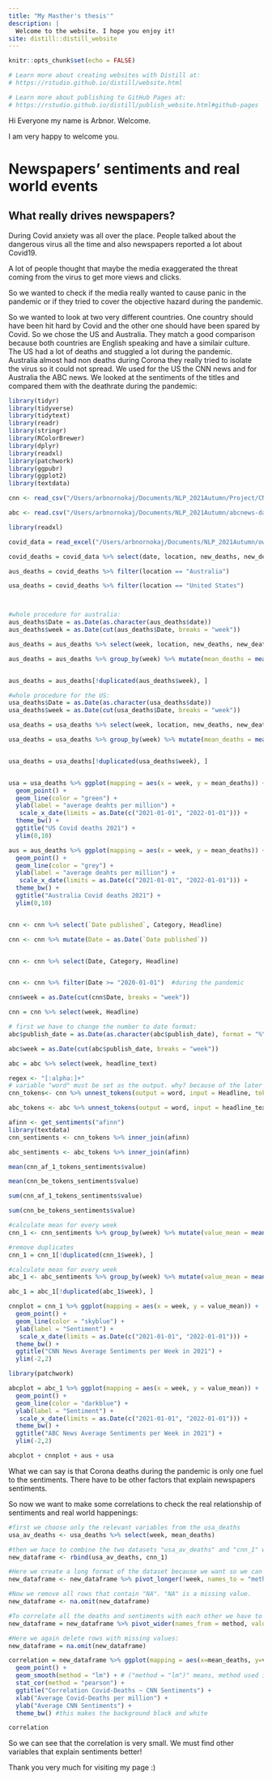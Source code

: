 ```yaml
---
title: "My Masther's thesis'"
description: |
  Welcome to the website. I hope you enjoy it!
site: distill::distill_website
---
```


```r
knitr::opts_chunk$set(echo = FALSE)

# Learn more about creating websites with Distill at:
# https://rstudio.github.io/distill/website.html

# Learn more about publishing to GitHub Pages at:
# https://rstudio.github.io/distill/publish_website.html#github-pages

```

Hi Everyone my name is Arbnor. Welcome.


I am very happy to welcome you.




# Newspapers' sentiments and real world events

## What really drives newspapers?

During Covid anxiety was all over the place. People talked about the dangerous virus all the time and also newspapers reported a lot about Covid19. 

A lot of people thought that maybe the media exaggerated the threat coming from the virus to get more views and clicks.

So we wanted to check if the media really wanted to cause panic in the pandemic or if they tried to cover the objective hazard during the pandemic.

So we wanted to look at two very different countries. One country should have been hit hard by Covid and the other one should have been spared by Covid. So we chose the US and Australia. They match a good comparison because both countries are English speaking and have a similair culture. The US had a lot of deaths and stuggled a lot during the pandemic. Australia almost had non deaths during Corona they really tried to isolate the virus so it could not spread. We used for the US the CNN news and for Australia the ABC news. We looked at the sentiments of the titles and compared them with the deathrate during the pandemic: 


```r
library(tidyr)
library(tidyverse)
library(tidytext)
library(readr)
library(stringr)
library(RColorBrewer)
library(dplyr)
library(readxl)
library(patchwork)
library(ggpubr)
library(ggplot2)
library(textdata)

```




```r
cnn <- read_csv("/Users/arbnornokaj/Documents/NLP_2021Autumn/Project/CNN_Articels_clean.csv")
```

```r
abc <- read.csv("/Users/arbnornokaj/Documents/NLP_2021Autumn/abcnews-date-text.csv")
```




```r
library(readxl)

covid_data = read_excel("/Users/arbnornokaj/Documents/NLP_2021Autumn/owid-covid-data.xlsx")

covid_deaths = covid_data %>% select(date, location, new_deaths, new_deaths_smoothed, new_deaths_per_million, new_deaths_smoothed_per_million)

aus_deaths = covid_deaths %>% filter(location == "Australia")

usa_deaths = covid_deaths %>% filter(location == "United States")



#whole procedure for australia:
aus_deaths$Date = as.Date(as.character(aus_deaths$date))
aus_deaths$week = as.Date(cut(aus_deaths$Date, breaks = "week"))

aus_deaths = aus_deaths %>% select(week, location, new_deaths, new_deaths_smoothed, new_deaths_per_million, new_deaths_smoothed_per_million)

aus_deaths = aus_deaths %>% group_by(week) %>% mutate(mean_deaths = mean(new_deaths_per_million))


aus_deaths = aus_deaths[!duplicated(aus_deaths$week), ]

#whole procedure for the US:
usa_deaths$Date = as.Date(as.character(usa_deaths$date))
usa_deaths$week = as.Date(cut(usa_deaths$Date, breaks = "week"))

usa_deaths = usa_deaths %>% select(week, location, new_deaths, new_deaths_smoothed, new_deaths_per_million, new_deaths_smoothed_per_million)

usa_deaths = usa_deaths %>% group_by(week) %>% mutate(mean_deaths = mean(new_deaths_per_million))


usa_deaths = usa_deaths[!duplicated(usa_deaths$week), ]


usa = usa_deaths %>% ggplot(mapping = aes(x = week, y = mean_deaths)) +
  geom_point() +
  geom_line(color = "green") +
  ylab(label = "average deahts per million") +
   scale_x_date(limits = as.Date(c("2021-01-01", "2022-01-01"))) +
  theme_bw() +
  ggtitle("US Covid deaths 2021") +
  ylim(0,10)

aus = aus_deaths %>% ggplot(mapping = aes(x = week, y = mean_deaths)) +
  geom_point() +
  geom_line(color = "grey") +
  ylab(label = "average deahts per million") +
   scale_x_date(limits = as.Date(c("2021-01-01", "2022-01-01"))) +
  theme_bw() +
  ggtitle("Australia Covid deaths 2021") +
  ylim(0,10)



```





```r
cnn <- cnn %>% select(`Date published`, Category, Headline)
```





```r
cnn <- cnn %>% mutate(Date = as.Date(`Date published`))


cnn <- cnn %>% select(Date, Category, Headline)


cnn <- cnn %>% filter(Date >= "2020-01-01")  #during the pandemic


```


```r
cnn$week = as.Date(cut(cnn$Date, breaks = "week"))

cnn = cnn %>% select(week, Headline)
```




```r
# first we have to change the number to date format:
abc$publish_date = as.Date(as.character(abc$publish_date), format = "%Y%m%d")

abc$week = as.Date(cut(abc$publish_date, breaks = "week"))

abc = abc %>% select(week, headline_text)
```







```r
regex <- "[:alpha:]+"
# variable "word" must be set as the output. why? because of the later used command inner_join(). In order to combine two datasets inner_join() needs the same column in both datasets. In afinn the column where the words are listed is called "word". So we set the same name in our dataset.
cnn_tokens<- cnn %>% unnest_tokens(output = word, input = Headline, token = "regex")

abc_tokens <- abc %>% unnest_tokens(output = word, input = headline_text, token = "regex")
```



```r
afinn <- get_sentiments("afinn")
library(textdata)
cnn_sentiments <- cnn_tokens %>% inner_join(afinn)

abc_sentiments <- abc_tokens %>% inner_join(afinn)
```



```r
mean(cnn_af_1_tokens_sentiments$value)

mean(cnn_be_tokens_sentiments$value)

sum(cnn_af_1_tokens_sentiments$value)

sum(cnn_be_tokens_sentiments$value)
```




```r

#calculate mean for every week
cnn_1 <- cnn_sentiments %>% group_by(week) %>% mutate(value_mean = mean(value)) %>% select(week, value_mean)

#remove duplicates
cnn_1 = cnn_1[!duplicated(cnn_1$week), ]

#calculate mean for every week
abc_1 <- abc_sentiments %>% group_by(week) %>% mutate(value_mean = mean(value)) %>% select(week, value_mean)

abc_1 = abc_1[!duplicated(abc_1$week), ]
```


```r


cnnplot = cnn_1 %>% ggplot(mapping = aes(x = week, y = value_mean)) +
  geom_point() +
  geom_line(color = "skyblue") +
  ylab(label = "Sentiment") +
   scale_x_date(limits = as.Date(c("2021-01-01", "2022-01-01"))) +
  theme_bw() +
  ggtitle("CNN News Average Sentiments per Week in 2021") +
  ylim(-2,2)

library(patchwork)

abcplot = abc_1 %>% ggplot(mapping = aes(x = week, y = value_mean)) +
  geom_point() +
  geom_line(color = "darkblue") +
  ylab(label = "Sentiment") +
   scale_x_date(limits = as.Date(c("2021-01-01", "2022-01-01"))) +
  theme_bw() +
  ggtitle("ABC News Average Sentiments per Week in 2021") +
  ylim(-2,2)

abcplot + cnnplot + aus + usa
```


What we can say is that Corona deaths during the pandemic is only one fuel to the sentiments. There have to be other factors that explain newspapers sentiments.


So now we want to make some correlations to check the real relationship of sentiments and real world happenings:

```r
#first we choose only the relevant variables from the usa_deaths
usa_av_deaths <- usa_deaths %>% select(week, mean_deaths)

#then we hace to combine the two datasets "usa_av_deaths" and "cnn_1" with the command "rbind":
new_dataframe <- rbind(usa_av_deaths, cnn_1)

#Here we create a long format of the dataset because we want so we can later remove all the rows or better said "weeks" in which there are no value for the sentiments:
new_dataframe <- new_dataframe %>% pivot_longer(!week, names_to = "method", values_to = "value")

#Now we remove all rows that contain "NA". "NA" is a missing value. 
new_dataframe <- na.omit(new_dataframe)

#To correlate all the deaths and sentiments with each other we have to seperate those factors again to two variables/columns:
new_dataframe = new_dataframe %>% pivot_wider(names_from = method, values_from = value)

#Here we again delete rows with missing values:
new_dataframe = na.omit(new_dataframe)

correlation = new_dataframe %>% ggplot(mapping = aes(x=mean_deaths, y=value_mean)) + # "value_mean are the sentiments
  geom_point() + 
  geom_smooth(method = "lm") + # ("method = "lm")" means, method used is linear model. You can choose also other statistical methods.
  stat_cor(method = "pearson") + 
  ggtitle("Correlation Covid-Deaths ~ CNN Sentiments") +
  xlab("Average Covid-Deaths per million") +
  ylab("Average CNN Sentiments") +
  theme_bw() #this makes the background black and white

correlation
```

So we can see that the correlation is very small. We must find other variables that explain sentiments better!

Thank you very much for visiting my page :)